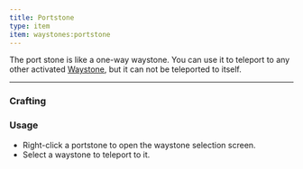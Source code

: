 ```yaml
---
title: Portstone
type: item
item: waystones:portstone
---
```


The port stone is like a one-way waystone. You can use it to teleport to any other activated [Waystone](waystone), but it can not be teleported to itself.

---

### Crafting

<CraftingRecipe recipe="waystones:portstone"/>

### Usage

- Right-click a portstone to open the waystone selection screen.
- Select a waystone to teleport to it.